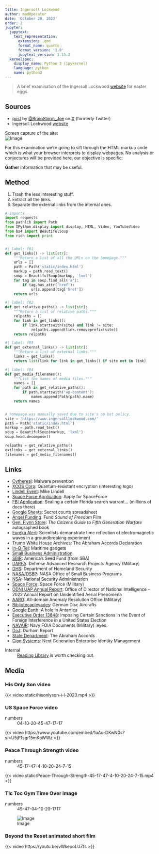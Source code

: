 ```yaml
---
title: Ingersoll Lockwood
author: mad0perator
date: 'October 20, 2023'
order: 2
jupyter:
  jupytext:
    text_representation:
      extension: .qmd
      format_name: quarto
      format_version: '1.0'
      jupytext_version: 1.15.2
  kernelspec:
    display_name: Python 3 (ipykernel)
    language: python
    name: python3
---
```


> A brief examination of the Ingersoll Lockwood [website][site] for easter eggs.

## Sources
+ [post][post] by [\@BrainStorm_Joe][user] on [X][x-site] (formerly Twitter)
+ Ingersoll Lockwood [website][site]

Screen capture of the site:  
![Image](static/screencapture.png)

For this examination we're going to sift through the HTML markup code which is what your browser interprets to display webpages. No analysis or conjectures will be provided here, our objective is specific: 

**Gather** information that may be useful.

## Method

1. Trash the less interesting stuff.
2. Extract all the links.
3. Separate the external links from the internal ones.

```python
# imports
import requests
from pathlib import Path
from IPython.display import display, HTML, Video, YouTubeVideo
from bs4 import BeautifulSoup
from rich import print


#| label: f01
def get_links() -> list[str]:
    """Return a list of all the URLs on the homepage."""
    urls = []
    path = Path('static/index.html')
    markup = path.read_text()
    soup = BeautifulSoup(markup, 'lxml')
    for tag in soup.find_all('a'):
        if tag.has_attr('href'):
            urls.append(tag['href'])
    return urls

#| label: f02
def get_relative_paths() -> list[str]:
    """Return a list of relative paths."""
    relpaths = []
    for link in get_links():
        if link.startswith(site) and link != site:
            relpaths.append(link.removeprefix(site))
    return relpaths

#| label: f03
def get_external_links() -> list[str]:
    """Return a list of external links."""
    links = get_links()
    return list(link for link in get_links() if site not in link)

#| label: f04
def get_media_filenames():
    """List the names of media files."""
    names = []
    for path in get_relative_paths():
        if path.startswith('wp-content'):
            names.append(Path(path).name)
    return names


# homepage was manually saved due to site's no bot policy.
site = 'https://www.ingersolllockwood.com/'
path = Path('static/index.html')
markup = path.read_text()
soup = BeautifulSoup(markup, 'lxml')
soup.head.decompose()

relpaths = get_relative_paths()
extlinks = get_external_links()
filenames = get_media_filenames()
```


## Links

+ [Cythereal][cy]: Malware prevention
+ [XCOS Corp][xsoc]: Quantum-resistant encryption (interesting logo)
+ [Lindell Event][le]: Mike Lindell
+ [Space Force Application][apply]: Apply for SpaceForce
+ [FBI Application][fbi]: Sealing a certain Florida search warrant... (millions of docs there)
+ [Google Sheets][gs]: Secret courts spreadsheet
+ [Angel Funding][af]: Fund *Sound of Freedom* Film
+ [Gen. Flynn Store][gfs]: *The Citizens Guide to Fifth Generation Warfare* autographed book
+ [Eureka Alert][ea]: Scientists demonstrate time reflection of electromagnetic waves in a groundbreaking experiment
+ [Trump White House Archives][wh]: The Abraham Accords Declaration
+ [In-Q-Tel][iqt]: Maritime gadgets
+ [Small Business Administration][sba]
+ [SBIR][sbir]: America's Seed Fund (from SBA)
+ [DARPA][darpa]: Defense Advanced Research Projects Agency (Military)
+ [DHS][dhs]: Department of Homeland Security
+ [NASA/OSBP][osbp]: NASA Office of Small Business Programs
+ [NSA][nsa]: National Security Administration
+ [Space Force][sf]: Space Force (Military)
+ [ODNI UAP Annual Report][uap]: Office of Director of National Intelligence - 2022 Annual Report on Unidentified Aerial Phenomena
+ [AARO][aaro]: All-domain Anomaly Resolution Office (Military)
+ [Bibliotecapleyades][b]: German Disc Aircrafts
+ [Google Earth][ge]: A hole in Antartica
+ [Executive Order 13848][eo]: Imposing Certain Sanctions in the Event of Foreign Interference in a United States Election
+ [NAVAIR][nav]: Navy FOIA Documents (Military) :eyes:
+ [DoJ][dr]: Durham Report
+ [State Department][aa]: The Abraham Accords
+ [Cion Systems][cs]: Next Generation Enterprise Identity Management

Internal
: [Reading Library][lib] is worth checking out.


## Media

### His Only Son video

{{< video static/hisonlyson-i-l-2023.mp4 >}}

### US Space Force video

numbers
: 04-10-20-45-47-17-17

{{< video https://www.youtube.com/embed/1uAu-DKwN0s?si=U5jP1sgr15mKoWWz >}}

### Peace Through Strength video

numbers
: 45-17-47-4-10-20-24-7-15

{{< video static/Peace-Through-Strength-45-17-47-4-10-20-24-7-15.mp4 >}}

### Tic Toc Gym Time Over image

numbers
: 45-47-04-10-20-1717

![Image](static/tic-toc-gym-time-over-45-47-04-10-20-1717.jpg)

### Beyond the Reset animated short film

{{< video https://youtu.be/vWkepoLUZfs >}}


<!-- resource links definitions -->
[post]: https://x.com/BrainStorm_Joe/status/1714193437598052610?s=20 "BrainStorm Joe Rambo post"
[user]: https://twitter.com/BrainStorm_Joe "BrainStorm Joe Rambo user"
[x-site]: https://twitter.com/ "X | Home"
[site]: https://ingersolllockwood.com/ "Ingersoll Lockwood | Home"
[cy]: https://www.cythereal.com/
[xsoc]: https://www.xsoccorp.com/xsoc-ingersoll-lockwood
[le]: https://lindellevent.com/
[apply]: https://www.spaceforce.com/apply-now
[fbi]: https://www.documentcloud.org/documents/22140212-fbi-application
[gs]: https://docs.google.com/spreadsheets/d/1kVQwX9l9HJ5F76x05ic_YnU_Z5yiVS96LbzAOP66EzA/edit
[af]: https://invest.angel.com/freedom 
[gfs]: https://generalflynnstore.com/products/the-citizens-guide-to-fifth-generation-warfare-autographed-1st-edition-w-challenge-coin
[ea]: https://www.eurekalert.org/news-releases/982119
[wh]: https://trumpwhitehouse.archives.gov/briefings-statements/the-abraham-accords-declaration/
[iqt]: https://www.iqt.org/
[sba]: https://www.sba.gov/
[sbir]: https://www.sbir.gov/
[darpa]: https://www.darpa.mil/
[dhs]: https://www.dhs.gov/
[osbp]: https://www.nasa.gov/osbp
[nsa]: https://www.nsa.gov/
[sf]: https://www.spaceforce.mil/
[uap]: https://www.odni.gov/files/ODNI/documents/assessments/Unclassified-2022-Annual-Report-UAP.pdf'
[aaro]: https://www.aaro.mil/
[b]: https://www.bibliotecapleyades.net/esp_ufoaleman.htm#inicio
[ge]: https://earth.google.com/web/search/66%C2%B036%E2%80%9911.97%E2%80%9DS,+99%C2%B043%E2%80%9915.01%E2%80%9DE
[eo]: https://www.federalregister.gov/documents/2018/09/14/2018-20203/imposing-certain-sanctions-in-the-event-of-foreign-interference-in-a-united-states-election
[nav]: https://www.navair.navy.mil/foia/documents
[dr]: https://www.justice.gov/storage/durhamreport.pdf
[aa]: https://www.state.gov/the-abraham-accords/
[cs]: https://www.cionsystems.com/

[lib]: https://ingersolllockwood.com/reading-library "Library"